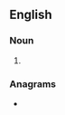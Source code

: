 ==English==

===Noun===
{{head|en|noun form}}

# {{plural of|en|theomania}}

===Anagrams===
* {{anagrams|en|a=aaehimnost|haematosin}}